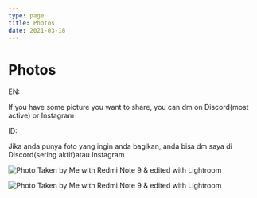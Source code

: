 ```yaml
---
type: page
title: Photos
date: 2021-03-18
---
```


# Photos

EN:

If you have some picture you want to share, you can dm on Discord(most active) or Instagram

ID:

Jika anda punya foto yang ingin anda bagikan, anda bisa dm saya di Discord(sering aktif)atau Instagram


<Image
  src="/images/MilkyWay.jpg"
  alt="Photo"
  width={3984}
  height={2984}
  priority
  className="next-image"
/>
Taken by Me with Redmi Note 9 & edited with Lightroom

<Image
  src="/images/MilkyWay2.jpg"
  alt="Photo"
  width={1495}
  height={2251}
  priority
  className="next-image"
/>
Taken by Me with Redmi Note 9 & edited with Lightroom